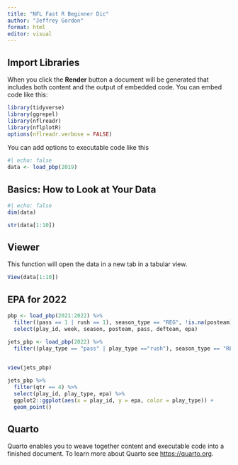 ```yaml
---
title: "NFL Fast R Beginner Dic"
author: "Jeffrey Gordon"
format: html
editor: visual
---
```


## Import Libraries

When you click the **Render** button a document will be generated that includes both content and the output of embedded code. You can embed code like this:

```r
library(tidyverse)
library(ggrepel)
library(nflreadr)
library(nflplotR)
options(nflreadr.verbose = FALSE)
```

You can add options to executable code like this

```r
#| echo: false
data <- load_pbp(2019)
```

## Basics: How to Look at Your Data

```r
#| echo: false
dim(data)
```

```r

str(data[1:10])
```

## Viewer

This function will open the data in a new tab in a tabular view.

```r
View(data[1:10])
```

## EPA for 2022

```r
pbp <- load_pbp(2021:2022) %>%
  filter((pass == 1 | rush == 1), season_type == "REG", !is.na(posteam), posteam != "") %>%
  select(play_id, week, season, posteam, pass, defteam, epa)
```

```r
jets_pbp <- load_pbp(2022) %>%
  filter((play_type == "pass" | play_type =="rush"), season_type == "REG", !is.na(posteam), posteam == "NYJ")
  
```

```r
view(jets_pbp)
```

```r
jets_pbp %>%
  filter(qtr == 4) %>%
  select(play_id, play_type, epa) %>%
  ggplot2::ggplot(aes(x = play_id, y = epa, color = play_type)) +
  geom_point()
```

## Quarto

Quarto enables you to weave together content and executable code into a finished document. To learn more about Quarto see <https://quarto.org>.
